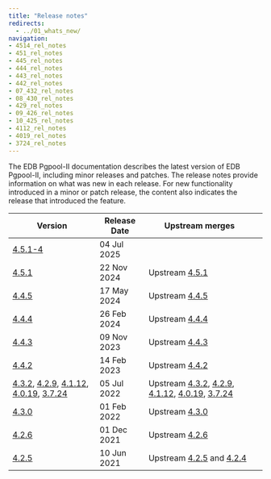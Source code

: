 ```yaml
---
title: "Release notes"
redirects:
  - ../01_whats_new/
navigation:
- 4514_rel_notes
- 451_rel_notes
- 445_rel_notes
- 444_rel_notes
- 443_rel_notes
- 442_rel_notes
- 07_432_rel_notes
- 08_430_rel_notes
- 429_rel_notes
- 09_426_rel_notes
- 10_425_rel_notes
- 4112_rel_notes
- 4019_rel_notes
- 3724_rel_notes
---
```


The EDB Pgpool-II documentation describes the latest version of EDB Pgpool-II, including minor releases and patches. The release notes provide information on what was new in each release. For new functionality introduced in a minor or patch release, the content also indicates the release that introduced the feature.

| Version                                                                                                                         | Release Date | Upstream merges                                                                                                                                                                                                                                                                                                                                                                                                      |  |
|---------------------------------------------------------------------------------------------------------------------------------|--------------|----------------------------------------------------------------------------------------------------------------------------------------------------------------------------------------------------------------------------------------------------------------------------------------------------------------------------------------------------------------------------------------------------------------------|--|
| [4.5.1-4](4514_rel_notes)                                                                                                       | 04 Jul 2025  |                                                                                                                                                                                                                                                                                                                                                                                                                      |  |
| [4.5.1](451_rel_notes)                                                                                                          | 22 Nov 2024  | Upstream [4.5.1](https://www.pgpool.net/docs/45/en/html/release-4-5-1.html)                                                                                                                                                                                                                                                                                                                                          |  |
| [4.4.5](445_rel_notes)                                                                                                          | 17 May 2024  | Upstream [4.4.5](https://www.pgpool.net/docs/44/en/html/release-4-4-5.html)                                                                                                                                                                                                                                                                                                                                          |  |
| [4.4.4](444_rel_notes)                                                                                                          | 26 Feb 2024  | Upstream [4.4.4](https://www.pgpool.net/docs/44/en/html/release-4-4-4.html)                                                                                                                                                                                                                                                                                                                                          |  |
| [4.4.3](443_rel_notes)                                                                                                          | 09 Nov 2023  | Upstream [4.4.3](https://www.pgpool.net/docs/44/en/html/release-4-4-3.html)                                                                                                                                                                                                                                                                                                                                          |  |
| [4.4.2](442_rel_notes)                                                                                                          | 14 Feb 2023  | Upstream [4.4.2](https://www.pgpool.net/docs/44/en/html/release-4-4-2.html)                                                                                                                                                                                                                                                                                                                                          |  |
| [4.3.2](07_432_rel_notes), [4.2.9](429_rel_notes), [4.1.12](4112_rel_notes), [4.0.19](4019_rel_notes), [3.7.24](3724_rel_notes) | 05 Jul 2022  | Upstream [4.3.2](https://www.pgpool.net/docs/43/en/html/release-4-3-2.html#bug-fixes), [4.2.9](https://www.pgpool.net/docs/43/en/html/release-4-2-9.html#bug-fixes),  [4.1.12](https://www.pgpool.net/docs/43/en/html/release-4-1-12.html#bug-fixes), [4.0.19](https://www.pgpool.net/docs/43/en/html/release-4-0-19.html#bug-fixes), [3.7.24](https://www.pgpool.net/docs/43/en/html/release-3-7-24.html#bug-fixes) |  |
| [4.3.0](08_430_rel_notes)                                                                                                       | 01 Feb 2022  | Upstream [4.3.0](https://www.pgpool.net/docs/43/en/html/release-4-3-0.html#bug-fixes)                                                                                                                                                                                                                                                                                                                                |  |
| [4.2.6](09_426_rel_notes)                                                                                                       | 01 Dec 2021  | Upstream [4.2.6](https://www.pgpool.net/docs/42/en/html/release-4-2-6.html#bug-fixes)                                                                                                                                                                                                                                                                                                                                |  |
| [4.2.5](10_425_rel_notes)                                                                                                       | 10 Jun 2021  | Upstream [4.2.5](https://www.pgpool.net/docs/42/en/html/release-4-2-5.html) and [4.2.4](https://www.pgpool.net/docs/42/en/html/release-4-2-4.html)                                                                                                                                                                                                                                                                   |  |
